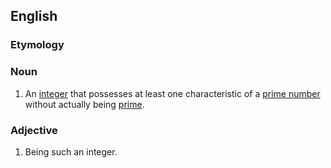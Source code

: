 ==English==

===Etymology===
{{prefix|pseudo|prime|lang=en}}

===Noun===
{{wikipedia}}
{{en-noun}}

# {{lb|en|mathematics}} An [[integer]] that possesses at least one characteristic of a [[prime number]] without actually being [[prime]].

===Adjective===
{{en-adj|-}}

# Being such an integer.